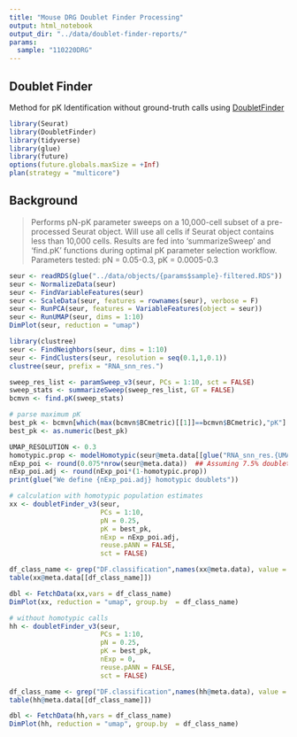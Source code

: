 ```yaml
---
title: "Mouse DRG Doublet Finder Processing"
output: html_notebook
output_dir: "../data/doublet-finder-reports/"
params:
  sample: "110220DRG"
---
```


## Doublet Finder

Method for pK Identification without ground-truth calls using [DoubletFinder](https://github.com/chris-mcginnis-ucsf/DoubletFinder)

```r
library(Seurat)
library(DoubletFinder)
library(tidyverse)
library(glue)
library(future)
options(future.globals.maxSize = +Inf)
plan(strategy = "multicore")
```

## Background

> Performs pN-pK parameter sweeps on a 10,000-cell subset of a
> pre-processed Seurat object. Will use all cells if Seurat object
> contains less than 10,000 cells. Results are fed into
> 'summarizeSweep' and 'find.pK' functions during optimal pK parameter
> selection workflow. Parameters tested: pN = 0.05-0.3, pK =
> 0.0005-0.3

 
```r
seur <- readRDS(glue("../data/objects/{params$sample}-filtered.RDS"))
seur <- NormalizeData(seur)
seur <- FindVariableFeatures(seur)
seur <- ScaleData(seur, features = rownames(seur), verbose = F)
seur <- RunPCA(seur, features = VariableFeatures(object = seur))
seur <- RunUMAP(seur, dims = 1:10)
DimPlot(seur, reduction = "umap")
```

```r
library(clustree)
seur <- FindNeighbors(seur, dims = 1:10)
seur <- FindClusters(seur, resolution = seq(0.1,1,0.1))
clustree(seur, prefix = "RNA_snn_res.")

sweep_res_list <- paramSweep_v3(seur, PCs = 1:10, sct = FALSE)
sweep_stats <- summarizeSweep(sweep_res_list, GT = FALSE)
bcmvn <- find.pK(sweep_stats)

# parse maximum pK
best_pk <- bcmvn[which(max(bcmvn$BCmetric)[[1]]==bcmvn$BCmetric),"pK"]
best_pk <- as.numeric(best_pk)
```


```r
UMAP_RESOLUTION <- 0.3
homotypic.prop <- modelHomotypic(seur@meta.data[[glue("RNA_snn_res.{UMAP_RESOLUTION}")]]) 
nExp_poi <- round(0.075*nrow(seur@meta.data))  ## Assuming 7.5% doublet formation rate - tailor for your dataset
nExp_poi.adj <- round(nExp_poi*(1-homotypic.prop))
print(glue("We define {nExp_poi.adj} homotypic doublets"))

# calculation with homotypic population estimates
xx <- doubletFinder_v3(seur, 
                       PCs = 1:10, 
                       pN = 0.25, 
                       pK = best_pk, 
                       nExp = nExp_poi.adj, 
                       reuse.pANN = FALSE, 
                       sct = FALSE)

df_class_name <- grep("DF.classification",names(xx@meta.data), value = T)
table(xx@meta.data[[df_class_name]])

dbl <- FetchData(xx,vars = df_class_name)
DimPlot(xx, reduction = "umap", group.by  = df_class_name)

# without homotypic calls
hh <- doubletFinder_v3(seur, 
                       PCs = 1:10, 
                       pN = 0.25, 
                       pK = best_pk, 
                       nExp = 0, 
                       reuse.pANN = FALSE, 
                       sct = FALSE)

df_class_name <- grep("DF.classification",names(hh@meta.data), value = T)
table(hh@meta.data[[df_class_name]])

dbl <- FetchData(hh,vars = df_class_name)
DimPlot(hh, reduction = "umap", group.by  = df_class_name)

```




